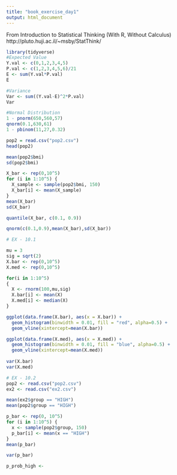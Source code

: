 ```yaml
---
title: "book_exercise_day1"
output: html_document
---
```


From  Introduction to Statistical Thinking (With R, Without Calculus) http://pluto.huji.ac.il/~msby/StatThink/

```r
library(tidyverse)
#Expected Value
Y.val <- c(0,1,2,3,4,5)
P.val <- c(1,2,3,4,5,6)/21
E <- sum(Y.val*P.val)
E
```
```r
#Variance
Var <- sum((Y.val-E)^2*P.val)
Var
```

```r
#Normal Distribution
1 - pnorm(650,560,57)
qnorm(0.1,630,61)
1 - pbinom(11,27,0.32)
```

```r
pop2 = read.csv("pop2.csv")
head(pop2)
```

```r
mean(pop2$bmi) 
sd(pop2$bmi)
```
```r
X_bar <- rep(0,10^5)
for (i in 1:10^5) {
  X_sample <- sample(pop2$bmi, 150)
  X_bar[i] <- mean(X_sample)
}
mean(X_bar)
sd(X_bar)
```

```r
quantile(X_bar, c(0.1, 0.9))
```
```r
qnorm(c(0.1,0.9),mean(X_bar),sd(X_bar))
```


```r

# EX - 10.1

mu = 3
sig = sqrt(2)
X.bar <- rep(0,10^5)
X.med <- rep(0,10^5)

for(i in 1:10^5)
{
  X <- rnorm(100,mu,sig)
  X.bar[i] <- mean(X)
  X.med[i] <- median(X)
}

ggplot(data.frame(X.bar), aes(x = X.bar)) +
  geom_histogram(binwidth = 0.01, fill = "red", alpha=0.5) +
  geom_vline(xintercept=mean(X.bar))

ggplot(data.frame(X.med), aes(x = X.med)) +
  geom_histogram(binwidth = 0.01, fill = "blue", alpha=0.5) + 
  geom_vline(xintercept=mean(X.med))
  
var(X.bar)
var(X.med)
```

```r
# EX - 10.2
pop2 <- read.csv("pop2.csv")
ex2 <- read.csv("ex2.csv")

mean(ex2$group == "HIGH")
mean(pop2$group == "HIGH")

p_bar <- rep(0, 10^5)
for (i in 1:10^5) {
  x <- sample(pop2$group, 150)
  p_bar[i] <- mean(x == "HIGH")
}
mean(p_bar)

var(p_bar)

p_prob_high <-

```

